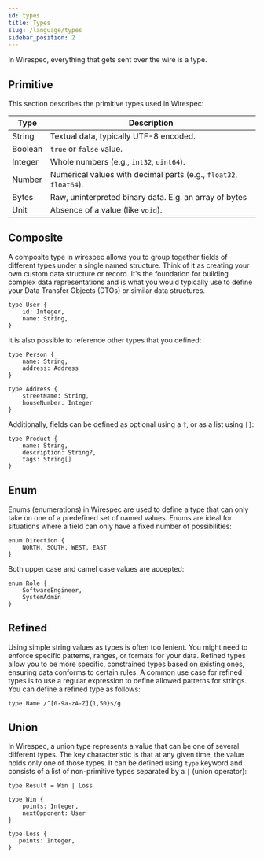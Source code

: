 ```yaml
---
id: types
title: Types
slug: /language/types
sidebar_position: 2
---
```


In Wirespec, everything that gets sent over the wire is a type.

## Primitive

This section describes the primitive types used in Wirespec:

| Type    | Description                                                       |
|---------|-------------------------------------------------------------------|
| String  | Textual data, typically UTF-8 encoded.                            |
| Boolean | `true` or `false` value.                                          |
| Integer | Whole numbers (e.g., `int32`, `uint64`).                          |
| Number  | Numerical values with decimal parts (e.g., `float32`, `float64`). |
| Bytes   | Raw, uninterpreted binary data. E.g. an array of bytes            |
| Unit    | Absence of a value (like `void`).                                 |


## Composite

A composite type in wirespec allows you to group together fields of different types under a single named structure.
Think of it as creating your own custom data structure or record. It's the foundation for building complex data
representations and is what you would typically use to define your Data Transfer Objects (DTOs) or similar data
structures.

```wirespec
type User {
    id: Integer,
    name: String,
}
```

It is also possible to reference other types that you defined:

```wirespec
type Person {
    name: String,
    address: Address
}

type Address {
    streetName: String,
    houseNumber: Integer
}
```

Additionally, fields can be defined as optional using a `?`, or as a list using `[]`:

```wirespec
type Product {
    name: String,
    description: String?,
    tags: String[]
}
```

## Enum

Enums (enumerations) in Wirespec are used to define a type that can only take on one of a predefined set of named
values. Enums are ideal for situations where a field can only have a fixed number of possibilities:

```wirespec
enum Direction {
    NORTH, SOUTH, WEST, EAST
}
```

Both upper case and camel case values are accepted:

```wirespec
enum Role {
    SoftwareEngineer,
    SystemAdmin
}
```

## Refined

Using simple string values as types is often too lenient. You might need to enforce specific patterns, ranges, or
formats for your data. Refined types allow you to be more specific, constrained types based on existing ones, ensuring
data conforms to certain rules. A common use case for refined types is to use a regular expression to define allowed
patterns for strings. You can define a refined type as follows:

```wirespec
type Name /^[0-9a-zA-Z]{1,50}$/g
```

## Union

In Wirespec, a union type represents a value that can be one of several different types. The key characteristic is that
at any given time, the value holds only one of those types. It can be defined using `type` keyword and consists of a
list of non-primitive types separated by a `|` (union operator):

```wirespec
type Result = Win | Loss

type Win {
    points: Integer,
    nextOpponent: User
}

type Loss {
   points: Integer,
}
```
